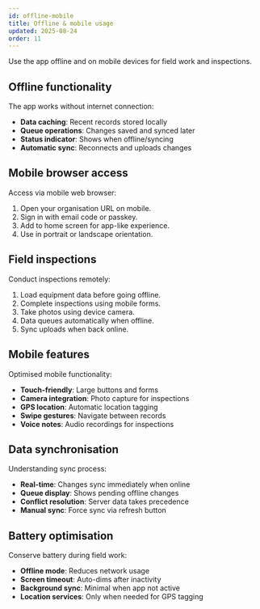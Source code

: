 ```yaml
---
id: offline-mobile
title: Offline & mobile usage
updated: 2025-08-24
order: 11
---
```


Use the app offline and on mobile devices for field work and inspections.

## Offline functionality
The app works without internet connection:
- **Data caching**: Recent records stored locally
- **Queue operations**: Changes saved and synced later
- **Status indicator**: Shows when offline/syncing
- **Automatic sync**: Reconnects and uploads changes

## Mobile browser access
Access via mobile web browser:
1. Open your organisation URL on mobile.
2. Sign in with email code or passkey.
3. Add to home screen for app-like experience.
4. Use in portrait or landscape orientation.

## Field inspections
Conduct inspections remotely:
1. Load equipment data before going offline.
2. Complete inspections using mobile forms.
3. Take photos using device camera.
4. Data queues automatically when offline.
5. Sync uploads when back online.

## Mobile features
Optimised mobile functionality:
- **Touch-friendly**: Large buttons and forms
- **Camera integration**: Photo capture for inspections
- **GPS location**: Automatic location tagging
- **Swipe gestures**: Navigate between records
- **Voice notes**: Audio recordings for inspections

## Data synchronisation
Understanding sync process:
- **Real-time**: Changes sync immediately when online
- **Queue display**: Shows pending offline changes
- **Conflict resolution**: Server data takes precedence
- **Manual sync**: Force sync via refresh button

## Battery optimisation
Conserve battery during field work:
- **Offline mode**: Reduces network usage
- **Screen timeout**: Auto-dims after inactivity
- **Background sync**: Minimal when app not active
- **Location services**: Only when needed for GPS tagging
